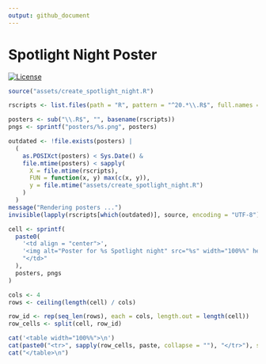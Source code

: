 ```yaml
---
output: github_document
---
```


<!-- README.md is generated from README.Rmd. Please edit that file -->

# Spotlight Night Poster

<!-- badges: start -->
[![License](https://img.shields.io/github/license/mcanouil/spotlight-night)](LICENSE)
<!-- badges: end -->

```r
source("assets/create_spotlight_night.R")

rscripts <- list.files(path = "R", pattern = "^20.*\\.R$", full.names = TRUE)

posters <- sub("\\.R$", "", basename(rscripts))
pngs <- sprintf("posters/%s.png", posters)

outdated <- !file.exists(posters) |
  (
    as.POSIXct(posters) < Sys.Date() &
    file.mtime(posters) < sapply(
      X = file.mtime(rscripts),
      FUN = function(x, y) max(c(x, y)),
      y = file.mtime("assets/create_spotlight_night.R")
    )
  )
message("Rendering posters ...")
invisible(lapply(rscripts[which(outdated)], source, encoding = "UTF-8"))
```

```r
cell <- sprintf(
  paste0(
    '<td align = "center">',
    '<img alt="Poster for %s Spotlight night" src="%s" width="100%%" height="auto" />',
    "</td>"
  ),
  posters, pngs
)

cols <- 4
rows <- ceiling(length(cell) / cols)

row_id <- rep(seq_len(rows), each = cols, length.out = length(cell))
row_cells <- split(cell, row_id)

cat('<table width="100%%">\n')
cat(paste0("<tr>", sapply(row_cells, paste, collapse = ""), "</tr>"), sep = "")
cat("</table>\n")
```
